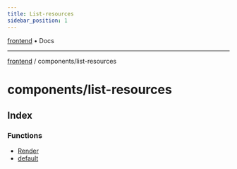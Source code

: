 ```yaml
---
title: List-resources
sidebar_position: 1
---
```


[frontend](./list-resources/../..) • Docs

***

[frontend](./list-resources/../..) / components/list-resources

# components/list-resources

## Index

### Functions

- [Render](./list-resources/functions/Render)
- [default](./list-resources/functions/default)
